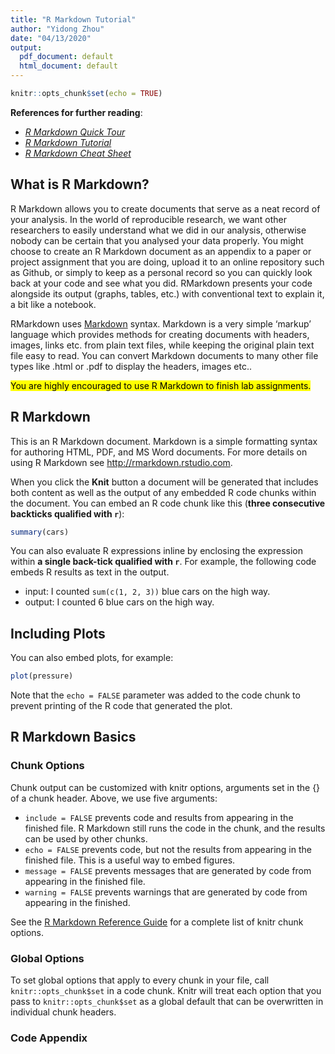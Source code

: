 ```yaml
---
title: "R Markdown Tutorial"
author: "Yidong Zhou"
date: "04/13/2020"
output:
  pdf_document: default
  html_document: default
---
```


```r
knitr::opts_chunk$set(echo = TRUE)
```

**References for further reading**:

- [*R Markdown Quick Tour*](https://rmarkdown.rstudio.com/authoring_quick_tour.html)
- [*R Markdown Tutorial*](https://rmarkdown.rstudio.com/lesson-1.html)
- [*R Markdown Cheat Sheet*](https://rstudio.com/wp-content/uploads/2016/03/rmarkdown-cheatsheet-2.0.pdf?_ga=2.256016011.1839178742.1586829586-1816537713.1569470875)

## What is R Markdown?

R Markdown allows you to create documents that serve as a neat record of your analysis. In the world of reproducible research, we want other researchers to easily understand what we did in our analysis, otherwise nobody can be certain that you analysed your data properly. You might choose to create an R Markdown document as an appendix to a paper or project assignment that you are doing, upload it to an online repository such as Github, or simply to keep as a personal record so you can quickly look back at your code and see what you did. RMarkdown presents your code alongside its output (graphs, tables, etc.) with conventional text to explain it, a bit like a notebook.

RMarkdown uses [Markdown](https://guides.github.com/features/mastering-markdown/) syntax. Markdown is a very simple 'markup' language which provides methods for creating documents with headers, images, links etc. from plain text files, while keeping the original plain text file easy to read. You can convert Markdown documents to many other file types like .html or .pdf to display the headers, images etc..

<mark>You are highly encouraged to use R Markdown to finish lab assignments.</mark>

## R Markdown

This is an R Markdown document. Markdown is a simple formatting syntax for authoring HTML, PDF, and MS Word documents. For more details on using R Markdown see <http://rmarkdown.rstudio.com>.

When you click the **Knit** button a document will be generated that includes both content as well as the output of any embedded R code chunks within the document. You can embed an R code chunk like this (**three consecutive backticks qualified with `r`**):

```r
summary(cars)
```

You can also evaluate R expressions inline by enclosing the expression within **a single back-tick qualified with `r`**. For example, the following code embeds R results as text in the output.

- input: I counted `sum(c(1, 2, 3))` blue cars on the high way.
- output: I counted 6 blue cars on the high way.

## Including Plots

You can also embed plots, for example:

```r
plot(pressure)
```

Note that the `echo = FALSE` parameter was added to the code chunk to prevent printing of the R code that generated the plot.

## R Markdown Basics

### Chunk Options

Chunk output can be customized with knitr options, arguments set in the {} of a chunk header. Above, we use five arguments:

- `include = FALSE` prevents code and results from appearing in the finished file. R Markdown still runs the code in the chunk, and the results can be used by other chunks.
- `echo = FALSE` prevents code, but not the results from appearing in the finished file. This is a useful way to embed figures.
- `message = FALSE` prevents messages that are generated by code from appearing in the finished file.
- `warning = FALSE` prevents warnings that are generated by code from appearing in the finished.

See the [R Markdown Reference Guide](https://rstudio.com/wp-content/uploads/2015/03/rmarkdown-reference.pdf?_ga=2.256006155.1839178742.1586829586-1816537713.1569470875) for a complete list of knitr chunk options.

### Global Options

To set global options that apply to every chunk in your file, call `knitr::opts_chunk$set` in a code chunk. Knitr will treat each option that you pass to `knitr::opts_chunk$set` as a global default that can be overwritten in individual chunk headers.

### Code Appendix

```r
```
